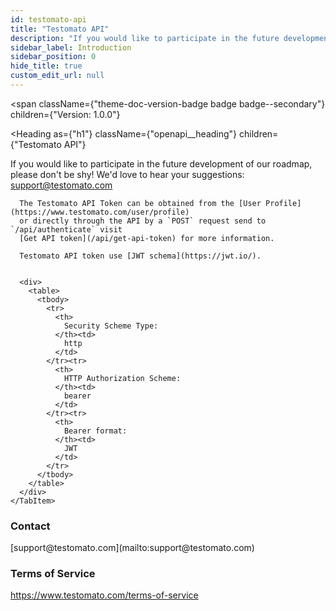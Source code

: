 ```yaml
---
id: testomato-api
title: "Testomato API"
description: "If you would like to participate in the future development of our"
sidebar_label: Introduction
sidebar_position: 0
hide_title: true
custom_edit_url: null
---
```



<span
  className={"theme-doc-version-badge badge badge--secondary"}
  children={"Version: 1.0.0"}
>
</span>

<Heading
  as={"h1"}
  className={"openapi__heading"}
  children={"Testomato API"}
>
</Heading>



If you would like to participate in the future development of our
roadmap, please don't be shy! We'd love to hear your suggestions:
support@testomato.com


<div
  style={{"marginBottom":"2rem"}}
>
  <Heading
    id={"authentication"}
    as={"h2"}
    className={"openapi-tabs__heading"}
    children={"Authentication"}
  >
  </Heading><SchemaTabs
    className={"openapi-tabs__security-schemes"}
  >
    <TabItem
      label={"HTTP: Bearer Auth"}
      value={"ApiToken"}
    >
      
      
      The Testomato API Token can be obtained from the [User Profile](https://www.testomato.com/user/profile) 
      or directly through the API by a `POST` request send to `/api/authenticate` visit 
      [Get API token](/api/get-api-token) for more information.
      
      Testomato API token use [JWT schema](https://jwt.io/).
      
      
      <div>
        <table>
          <tbody>
            <tr>
              <th>
                Security Scheme Type:
              </th><td>
                http
              </td>
            </tr><tr>
              <th>
                HTTP Authorization Scheme:
              </th><td>
                bearer
              </td>
            </tr><tr>
              <th>
                Bearer format:
              </th><td>
                JWT
              </td>
            </tr>
          </tbody>
        </table>
      </div>
    </TabItem>
  </SchemaTabs>
</div><div
  style={{"display":"flex","flexDirection":"column","marginBottom":"var(--ifm-paragraph-margin-bottom)"}}
>
  <h3
    style={{"marginBottom":"0.25rem"}}
  >
    Contact
  </h3><span>
    [support@testomato.com](mailto:support@testomato.com)
  </span>
</div><div
  style={{"marginBottom":"var(--ifm-paragraph-margin-bottom)"}}
>
  <h3
    style={{"marginBottom":"0.25rem"}}
  >
    Terms of Service
  </h3><a
    href={"https://www.testomato.com/terms-of-service"}
  >
    https://www.testomato.com/terms-of-service
  </a>
</div>
      
